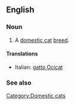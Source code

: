 ==English==

===Noun===
{{en-noun|sg=[[Ocicat]]}}

# A [[domestic cat]] [[breed]].

====Translations====
{{top}}
*Italian: [[gatto Ocicat]]
{{mid}}

{{bottom}}

===See also===
{{wikipedia|Ocicat}}
{{commonscat|Ocicat}}

[[Category:Domestic cats]]